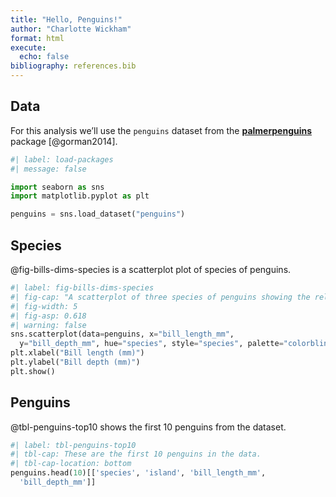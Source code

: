 ```yaml
---
title: "Hello, Penguins!"
author: "Charlotte Wickham"
format: html
execute:
  echo: false
bibliography: references.bib
---
```


## Data

For this analysis we'll use the `penguins` dataset from the [**palmerpenguins**](https://allisonhorst.github.io/palmerpenguins/) package [@gorman2014].

```python
#| label: load-packages
#| message: false

import seaborn as sns
import matplotlib.pyplot as plt

penguins = sns.load_dataset("penguins")
```

## Species

@fig-bills-dims-species is a scatterplot plot of species of penguins.

```python
#| label: fig-bills-dims-species
#| fig-cap: "A scatterplot of three species of penguins showing the relationship between bill depth and bill length."
#| fig-width: 5
#| fig-asp: 0.618
#| warning: false
sns.scatterplot(data=penguins, x="bill_length_mm",
  y="bill_depth_mm", hue="species", style="species", palette="colorblind")
plt.xlabel("Bill length (mm)")
plt.ylabel("Bill depth (mm)")
plt.show()
```

## Penguins

@tbl-penguins-top10 shows the first 10 penguins from the dataset.

```python
#| label: tbl-penguins-top10
#| tbl-cap: These are the first 10 penguins in the data.
#| tbl-cap-location: bottom
penguins.head(10)[['species', 'island', 'bill_length_mm',
  'bill_depth_mm']]
```
